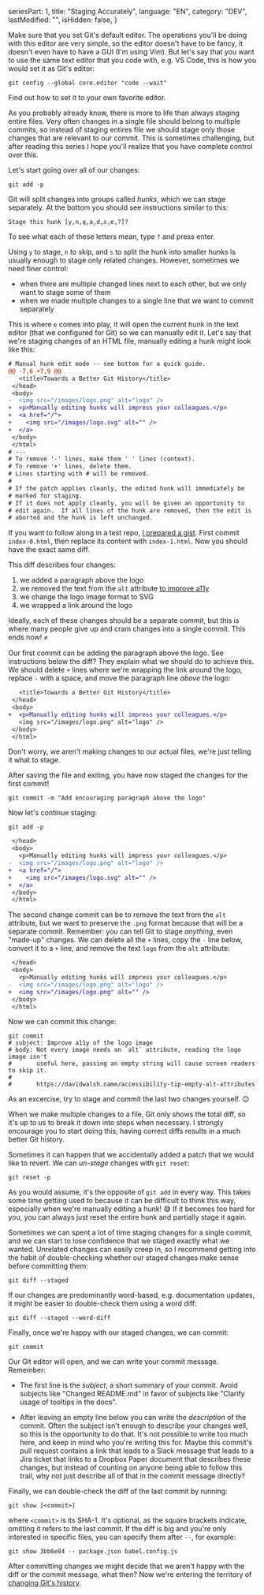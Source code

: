 
  seriesPart: 1,
  title: "Staging Accurately",
  language: "EN",
  category: "DEV",
  lastModified: "",
  isHidden: false,
}

Make sure that you set Git's default editor. The operations you'll be doing with this editor are very simple, so the editor doesn't have to be fancy, it doesn't even have to have a GUI (I'm using Vim). But let's say that you want to use the same text editor that you code with, e.g. VS Code, this is how you would set it as Git's editor:

```shell
git config --global core.editor "code --wait"
```

Find out how to set it to your own favorite editor.

As you probably already know, there is more to life than always staging entire files. Very often changes in a single file should belong to multiple commits, so instead of staging entires file we should stage only those changes that are relevant to our commit. This is sometimes challenging, but after reading this series I hope you'll realize that you have complete control over this.

Let's start going over all of our changes:

```shell
git add -p
```

Git will split changes into groups called _hunks_, which we can stage separately. At the bottom you should see instructions similar to this:

```shell
Stage this hunk [y,n,q,a,d,s,e,?]?
```

To see what each of these letters mean, type `?` and press enter.

Using  `y` to stage,  `n` to skip, and `s` to split the hunk into smaller hunks is usually enough to stage only related changes. However, sometimes we need finer control:

  - when there are multiple changed lines next to each other, but we only want to stage some of them
  - when we made multiple changes to a single line that we want to commit separately

This is where `e` comes into play, it will open the current hunk in the text editor (that we configured for Git) so we can manually edit it. Let's say that we're staging changes of an HTML file, manually editing a hunk might look like this:

```diff
# Manual hunk edit mode -- see bottom for a quick guide.
@@ -7,6 +7,9 @@
   <title>Towards a Better Git History</title>
 </head>
 <body>
-  <img src="/images/logo.png" alt="logo" />
+  <p>Manually editing hunks will impress your colleagues.</p>
+  <a href="/">
+    <img src="/images/logo.svg" alt="" />
+  </a>
 </body>
 </html>
# ---
# To remove '-' lines, make them ' ' lines (context).
# To remove '+' lines, delete them.
# Lines starting with # will be removed.
#
# If the patch applies cleanly, the edited hunk will immediately be
# marked for staging.
# If it does not apply cleanly, you will be given an opportunity to
# edit again.  If all lines of the hunk are removed, then the edit is
# aborted and the hunk is left unchanged.
```

If you want to follow along in a test repo, [I prepared a gist](https://gist.github.com/silvenon/650da05c40386e121287176851c8f176). First commit `index-0.html`, then replace its content with `index-1.html`. Now you should have the exact same diff.

This diff describes four changes:

  1. we added a paragraph above the logo
  2. we removed the text from the `alt` attribute [to improve a11y](https://davidwalsh.name/accessibility-tip-empty-alt-attributes)
  3. we change the logo image format to SVG
  4. we wrapped a link around the logo

Ideally, each of these changes should be a separate commit, but this is where many people give up and cram changes into a single commit. This ends now! ✊

Our first commit can be adding the paragraph above the logo. See instructions below the diff? They explain what we should do to achieve this. We should delete `+` lines where we're wrapping the link around the logo, replace `-` with a space, and move the paragraph line _above_ the logo:

```diff
   <title>Towards a Better Git History</title>
 </head>
 <body>
+  <p>Manually editing hunks will impress your colleagues.</p>
   <img src="/images/logo.png" alt="logo" />
 </body>
 </html>
```

Don't worry, we aren't making changes to our actual files, we're just telling it what to stage.

After saving the file and exiting, you have now staged the changes for the first commit!

```shell
git commit -m "Add encouraging paragraph above the logo"
```

Now let's continue staging:

```shell
git add -p
```

```diff
 </head>
 <body>
   <p>Manually editing hunks will impress your colleagues.</p>
-  <img src="/images/logo.png" alt="logo" />
+  <a href="/">
+    <img src="/images/logo.svg" alt="" />
+  </a>
 </body>
 </html>
```

The second change commit can be to remove the text from the `alt` attribute, but we want to preserve the `.png` format because that will be a separate commit. Remember: you can tell Git to stage _anything_, even "made-up" changes. We can delete all the `+` lines, copy the `-` line below, convert it to a `+` line, and remove the text `logo` from the `alt` attribute:

```diff
 </head>
 <body>
   <p>Manually editing hunks will impress your colleagues.</p>
-  <img src="/images/logo.png" alt="logo" />
+  <img src="/images/logo.png" alt="" />
 </body>
 </html>
```

Now we can commit this change:

```shell
git commit
# subject: Improve a11y of the logo image
# body: Not every image needs an `alt` attribute, reading the logo image isn't
#       useful here, passing an empty string will cause screen readers to skip it.
#
#       https://davidwalsh.name/accessibility-tip-empty-alt-attributes
```

As an excercise, try to stage and commit the last two changes yourself. 😉

When we make multiple changes to a file, Git only shows the total diff, so it's up to us to break it down into steps when necessary. I strongly encourage you to start doing this, having correct diffs results in a much better Git history.

Sometimes it can happen that we accidentally added a patch that we would like to revert. We can _un-stage_ changes with `git reset`:

```shell
git reset -p
```

As you would assume, it's the opposite of `git add` in every way. This takes some time getting used to because it can be difficult to think this way, especially when we're manually editing a hunk! 😅 If it becomes too hard for you, you can always just reset the entire hunk and partially stage it again.

Sometimes we can spent a lot of time staging changes for a single commit, and we can start to lose confidence that we staged exactly what we wanted. Unrelated changes can easily creep in, so I recommend getting into the habit of double-checking whether our staged changes make sense before committing them:

```
git diff --staged
```

<HotTip>

If our changes are predominantly word-based, e.g. documentation updates, it might be easier to double-check them using a word diff:

```shell
git diff --staged --word-diff
```

</HotTip>

Finally, once we're happy with our staged changes, we can commit:

```shell
git commit
```

Our Git editor will open, and we can write your commit message. Remember:

  - The first line is the _subject_, a short summary of your commit. Avoid subjects like "Changed README.md" in favor of subjects like "Clarify usage of tooltips in the docs".

  - After leaving an empty line below you can write the _description_ of the commit. Often the subject isn't enough to describe your changes well, so this is the opportunity to do that. It's not possible to write too much here, and keep in mind who you're writing this for. Maybe this commit's pull request contains a link that leads to a Slack message that leads to a Jira ticket that links to a Dropbox Paper document that describes these changes, but instead of counting on anyone being able to follow this trail, why not just describe all of that in the commit message directly?

Finally, we can double-check the diff of the last commit by running:

```shell
git show [<commit>]
```

where `<commit>` is its SHA-1. It's optional, as the square brackets indicate, omitting it refers to the last commit. If the diff is big and you're only interested in specific files, you can specify them after `--`, for example:

```shell
git show 3bb6e04 -- package.json babel.config.js
```

After committing changes we might decide that we aren't happy with the diff or the commit message, what then? Now we're entering the territory of [changing Git's history](/blog/better-git-history/rebasing).
